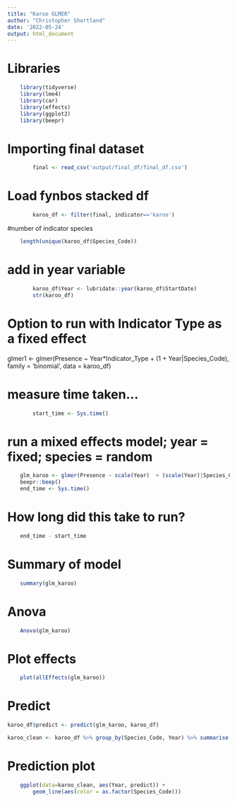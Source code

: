 ```yaml
---
title: "Karoo GLMER"
author: "Christopher Shortland"
date: '2022-05-24'
output: html_document
---
```


# Libraries

``` r
    library(tidyverse)
    library(lme4)
    library(car)
    library(effects)
    library(ggplot2)
    library(beepr)
```

# Importing final dataset
``` r
        final <- read_csv('output/final_df/final_df.csv')
```
# Load fynbos stacked df
``` r
        karoo_df <- filter(final, indicator=='karoo')
```
#number of indicator species

``` r
    length(unique(karoo_df$Species_Code))
```

# add in year variable
``` r
        karoo_df$Year <- lubridate::year(karoo_df$StartDate)
        str(karoo_df)
```
# Option to run with Indicator Type as a fixed effect
glmer1 <- glmer(Presence ~ Year*Indicator_Type + (1 + Year|Species_Code), family = 'binomial', data = karoo_df)

# measure time taken...
``` r
        start_time <- Sys.time()
```
# run a mixed effects model; year = fixed; species = random

``` r
    glm_karoo <- glmer(Presence ~ scale(Year)  + (scale(Year)|Species_Code) + (1|Pentad), family = 'binomial', data = karoo_df)
    beepr::beep()
    end_time <- Sys.time()
```

# How long did this take to run?

``` r
    end_time - start_time
```

# Summary of model

``` r
    summary(glm_karoo)
```

# Anova

``` r
    Anova(glm_karoo)
```

# Plot effects

``` r
    plot(allEffects(glm_karoo))
```

# Predict
``` r
karoo_df$predict <- predict(glm_karoo, karoo_df)

karoo_clean <- karoo_df %>% group_by(Species_Code, Year) %>% summarise(predict = mean(predict))
```
# Prediction plot

``` r
    ggplot(data=karoo_clean, aes(Year, predict)) + 
        geom_line(aes(color = as.factor(Species_Code)))
```
